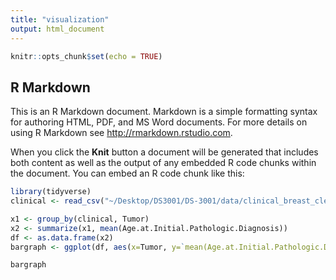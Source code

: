 ```yaml
---
title: "visualization"
output: html_document
---
```


```r
knitr::opts_chunk$set(echo = TRUE)
```

## R Markdown

This is an R Markdown document. Markdown is a simple formatting syntax for authoring HTML, PDF, and MS Word documents. For more details on using R Markdown see <http://rmarkdown.rstudio.com>.

When you click the **Knit** button a document will be generated that includes both content as well as the output of any embedded R code chunks within the document. You can embed an R code chunk like this:

```r
library(tidyverse)
clinical <- read_csv("~/Desktop/DS3001/DS-3001/data/clinical_breast_cleaned.csv")
```

```r
x1 <- group_by(clinical, Tumor)
x2 <- summarize(x1, mean(Age.at.Initial.Pathologic.Diagnosis))
df <- as.data.frame(x2)
bargraph <- ggplot(df, aes(x=Tumor, y=`mean(Age.at.Initial.Pathologic.Diagnosis)`)) + geom_bar(stat='identity')

bargraph
```

